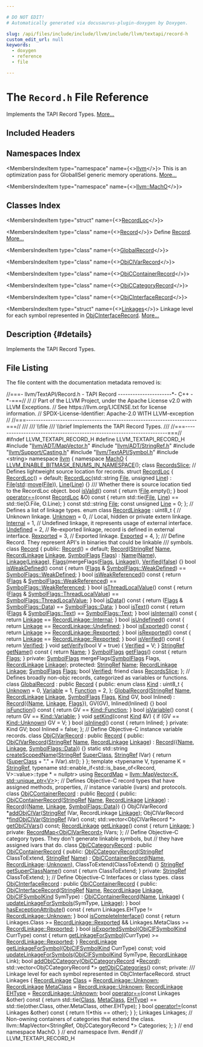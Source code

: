 ```yaml
---

# DO NOT EDIT!
# Automatically generated via docusaurus-plugin-doxygen by Doxygen.

slug: /api/files/include/include/llvm/include/llvm/textapi/record-h
custom_edit_url: null
keywords:
  - doxygen
  - reference
  - file

---
```





# The `Record.h` File Reference

<DoxygenPage pluginConfig={pluginConfig}>

Implements the TAPI Record Types. <a href="#details">More...</a>

## Included Headers

<IncludesList>
<IncludesListItem
  filePath="llvm/ADT/MapVector.h"
  permalink="/docs/api/files/include/include/llvm/include/llvm/adt/mapvector-h"
  isLocal="true" />
<IncludesListItem
  filePath="llvm/ADT/StringRef.h"
  permalink="/docs/api/files/include/include/llvm/include/llvm/adt/stringref-h"
  isLocal="true" />
<IncludesListItem
  filePath="llvm/Support/Casting.h"
  permalink="/docs/api/files/include/include/llvm/include/llvm/support/casting-h"
  isLocal="true" />
<IncludesListItem
  filePath="llvm/TextAPI/Symbol.h"
  permalink="/docs/api/files/include/include/llvm/include/llvm/textapi/symbol-h"
  isLocal="true" />
<IncludesListItem
  filePath="string"
  permalink=""
  isLocal="false" />
</IncludesList>

## Namespaces Index

<MembersIndex>

<MembersIndexItem
  type="namespace"
  name={<><a href="/docs/api/namespaces/llvm">llvm</a></>}>
This is an optimization pass for GlobalISel generic memory operations. <a href="/docs/api/namespaces/llvm/#details">More...</a>
</MembersIndexItem>

<MembersIndexItem
  type="namespace"
  name={<><a href="/docs/api/namespaces/llvm/macho">llvm::MachO</a></>}>
</MembersIndexItem>

</MembersIndex>

## Classes Index

<MembersIndex>

<MembersIndexItem
  type="struct"
  name={<><a href="/docs/api/structs/llvm/macho/recordloc">RecordLoc</a></>}>
</MembersIndexItem>

<MembersIndexItem
  type="class"
  name={<><a href="/docs/api/classes/llvm/macho/record">Record</a></>}>
Define <a href="/docs/api/classes/llvm/macho/record">Record</a>. <a href="/docs/api/classes/llvm/macho/record/#details">More...</a>
</MembersIndexItem>

<MembersIndexItem
  type="class"
  name={<><a href="/docs/api/classes/llvm/macho/globalrecord">GlobalRecord</a></>}>
</MembersIndexItem>

<MembersIndexItem
  type="class"
  name={<><a href="/docs/api/classes/llvm/macho/objcivarrecord">ObjCIVarRecord</a></>}>
</MembersIndexItem>

<MembersIndexItem
  type="class"
  name={<><a href="/docs/api/classes/llvm/macho/objccontainerrecord">ObjCContainerRecord</a></>}>
</MembersIndexItem>

<MembersIndexItem
  type="class"
  name={<><a href="/docs/api/classes/llvm/macho/objccategoryrecord">ObjCCategoryRecord</a></>}>
</MembersIndexItem>

<MembersIndexItem
  type="class"
  name={<><a href="/docs/api/classes/llvm/macho/objcinterfacerecord">ObjCInterfaceRecord</a></>}>
</MembersIndexItem>

<MembersIndexItem
  type="struct"
  name={<><a href="/docs/api/structs/llvm/macho/objcinterfacerecord/linkages">Linkages</a></>}>
Linkage level for each symbol represented in <a href="/docs/api/classes/llvm/macho/objcinterfacerecord">ObjCInterfaceRecord</a>. <a href="/docs/api/structs/llvm/macho/objcinterfacerecord/linkages/#details">More...</a>
</MembersIndexItem>

</MembersIndex>

## Description {#details}

Implements the TAPI Record Types.

## File Listing

The file content with the documentation metadata removed is:

<ProgramListing>

<Link id="l00001" /><CodeLine lineNumber="1"><Highlight kind="comment">//===- llvm/TextAPI/Record.h - TAPI Record ----------------------&#42;- C++ -&#42;-===//</Highlight><Highlight kind="normal"></Highlight></CodeLine>
<Link id="l00002" /><CodeLine lineNumber="2"><Highlight kind="normal"></Highlight><Highlight kind="comment">//</Highlight><Highlight kind="normal"></Highlight></CodeLine>
<Link id="l00003" /><CodeLine lineNumber="3"><Highlight kind="normal"></Highlight><Highlight kind="comment">// Part of the LLVM Project, under the Apache License v2.0 with LLVM Exceptions.</Highlight><Highlight kind="normal"></Highlight></CodeLine>
<Link id="l00004" /><CodeLine lineNumber="4"><Highlight kind="normal"></Highlight><Highlight kind="comment">// See https://llvm.org/LICENSE.txt for license information.</Highlight><Highlight kind="normal"></Highlight></CodeLine>
<Link id="l00005" /><CodeLine lineNumber="5"><Highlight kind="normal"></Highlight><Highlight kind="comment">// SPDX-License-Identifier: Apache-2.0 WITH LLVM-exception</Highlight><Highlight kind="normal"></Highlight></CodeLine>
<Link id="l00006" /><CodeLine lineNumber="6"><Highlight kind="normal"></Highlight><Highlight kind="comment">//</Highlight><Highlight kind="normal"></Highlight></CodeLine>
<Link id="l00007" /><CodeLine lineNumber="7"><Highlight kind="normal"></Highlight><Highlight kind="comment">//===----------------------------------------------------------------------===//</Highlight><Highlight kind="comment"></Highlight></CodeLine>
<Link id="l00008" /><CodeLine lineNumber="8"><Highlight kind="comment">///</Highlight></CodeLine>
<Link id="l00009" /><CodeLine lineNumber="9"><Highlight kind="comment">/// \\file</Highlight></CodeLine>
<Link id="l00010" /><CodeLine lineNumber="10"><Highlight kind="comment">/// \\brief Implements the TAPI Record Types.</Highlight></CodeLine>
<Link id="l00011" /><CodeLine lineNumber="11"><Highlight kind="comment">///</Highlight><Highlight kind="normal"></Highlight></CodeLine>
<Link id="l00012" /><CodeLine lineNumber="12"><Highlight kind="normal"></Highlight><Highlight kind="comment">//===----------------------------------------------------------------------===//</Highlight><Highlight kind="normal"></Highlight></CodeLine>
<Link id="l00013" /><CodeLine lineNumber="13"><Highlight kind="normal"></Highlight></CodeLine>
<Link id="l00014" /><CodeLine lineNumber="14"><Highlight kind="normal"></Highlight><Highlight kind="preprocessor">#ifndef LLVM&#95;TEXTAPI&#95;RECORD&#95;H</Highlight><Highlight kind="normal"></Highlight></CodeLine>
<Link id="l00015" /><CodeLine lineNumber="15"><Highlight kind="normal"></Highlight><Highlight kind="preprocessor">#define LLVM&#95;TEXTAPI&#95;RECORD&#95;H</Highlight><Highlight kind="normal"></Highlight></CodeLine>
<Link id="l00016" /><CodeLine lineNumber="16"><Highlight kind="normal"></Highlight></CodeLine>
<Link id="l00017" /><CodeLine lineNumber="17"><Highlight kind="normal"></Highlight><Highlight kind="preprocessor">#include &quot;<a href="/docs/api/files/include/include/llvm/include/llvm/adt/mapvector-h">llvm/ADT/MapVector.h</a>&quot;</Highlight><Highlight kind="normal"></Highlight></CodeLine>
<Link id="l00018" /><CodeLine lineNumber="18"><Highlight kind="normal"></Highlight><Highlight kind="preprocessor">#include &quot;<a href="/docs/api/files/include/include/llvm/include/llvm/adt/stringref-h">llvm/ADT/StringRef.h</a>&quot;</Highlight><Highlight kind="normal"></Highlight></CodeLine>
<Link id="l00019" /><CodeLine lineNumber="19"><Highlight kind="normal"></Highlight><Highlight kind="preprocessor">#include &quot;<a href="/docs/api/files/include/include/llvm/include/llvm/support/casting-h">llvm/Support/Casting.h</a>&quot;</Highlight><Highlight kind="normal"></Highlight></CodeLine>
<Link id="l00020" /><CodeLine lineNumber="20"><Highlight kind="normal"></Highlight><Highlight kind="preprocessor">#include &quot;<a href="/docs/api/files/include/include/llvm/include/llvm/textapi/symbol-h">llvm/TextAPI/Symbol.h</a>&quot;</Highlight><Highlight kind="normal"></Highlight></CodeLine>
<Link id="l00021" /><CodeLine lineNumber="21"><Highlight kind="normal"></Highlight><Highlight kind="preprocessor">#include &lt;string&gt;</Highlight><Highlight kind="normal"></Highlight></CodeLine>
<Link id="l00022" /><CodeLine lineNumber="22"><Highlight kind="normal"></Highlight></CodeLine>
<Link id="l00023" /><CodeLine lineNumber="23"><Highlight kind="normal"></Highlight><Highlight kind="keyword">namespace </Highlight><Highlight kind="normal"><a href="/docs/api/namespaces/llvm">llvm</a> &#123;</Highlight></CodeLine>
<Link id="l00024" /><CodeLine lineNumber="24"><Highlight kind="normal"></Highlight><Highlight kind="keyword">namespace </Highlight><Highlight kind="normal"><a href="/docs/api/namespaces/llvm/macho">MachO</a> &#123;</Highlight></CodeLine>
<Link id="l00025" /><CodeLine lineNumber="25"><Highlight kind="normal"></Highlight></CodeLine>
<Link id="l00026" /><CodeLine lineNumber="26" lineLink="/docs/api/namespaces/llvm/macho/#aabe5c9c49c18378bc3ebc2508ccb4e7e"><Highlight kind="normal"><a href="/docs/api/namespaces/llvm/macho/#aabe5c9c49c18378bc3ebc2508ccb4e7e">LLVM&#95;ENABLE&#95;BITMASK&#95;ENUMS&#95;IN&#95;NAMESPACE</a>();</Highlight></CodeLine>
<Link id="l00027" /><CodeLine lineNumber="27"><Highlight kind="normal"></Highlight></CodeLine>
<Link id="l00028" /><CodeLine lineNumber="28"><Highlight kind="normal"></Highlight><Highlight kind="keyword">class </Highlight><Highlight kind="normal"><a href="/docs/api/classes/llvm/macho/recordsslice">RecordsSlice</a>;</Highlight></CodeLine>
<Link id="l00029" /><CodeLine lineNumber="29"><Highlight kind="normal"></Highlight></CodeLine>
<Link id="l00030" /><CodeLine lineNumber="30"><Highlight kind="normal"></Highlight><Highlight kind="comment">// Defines lightweight source location for records.</Highlight><Highlight kind="normal"></Highlight></CodeLine>
<Link id="l00031" /><CodeLine lineNumber="31" lineLink="/docs/api/structs/llvm/macho/recordloc"><Highlight kind="normal"></Highlight><Highlight kind="keyword">struct </Highlight><Highlight kind="normal"><a href="/docs/api/structs/llvm/macho/recordloc/#ac2d23f12b0b9bcded64e83624a4ad0c9">RecordLoc</a> &#123;</Highlight></CodeLine>
<Link id="l00032" /><CodeLine lineNumber="32" lineLink="/docs/api/structs/llvm/macho/recordloc/#ac2d23f12b0b9bcded64e83624a4ad0c9"><Highlight kind="normal">  <a href="/docs/api/structs/llvm/macho/recordloc/#ac2d23f12b0b9bcded64e83624a4ad0c9">RecordLoc</a>() = </Highlight><Highlight kind="keywordflow">default</Highlight><Highlight kind="normal">;</Highlight></CodeLine>
<Link id="l00033" /><CodeLine lineNumber="33" lineLink="/docs/api/structs/llvm/macho/recordloc/#acf7ca7c69469790cb4a3cb7bb288cf1b"><Highlight kind="normal">  <a href="/docs/api/structs/llvm/macho/recordloc/#acf7ca7c69469790cb4a3cb7bb288cf1b">RecordLoc</a>(std::string <a href="/docs/api/structs/llvm/macho/recordloc/#a5d2f92c73a9e399568c8fd0409d66d7b">File</a>, </Highlight><Highlight kind="keywordtype">unsigned</Highlight><Highlight kind="normal"> <a href="/docs/api/structs/llvm/macho/recordloc/#a6b3afe7b20c53549cbcc079ede6bd3fa">Line</a>)</Highlight></CodeLine>
<Link id="l00034" /><CodeLine lineNumber="34"><Highlight kind="normal">      : <a href="/docs/api/structs/llvm/macho/recordloc/#a5d2f92c73a9e399568c8fd0409d66d7b">File</a>(<a href="/docs/api/namespaces/std">std</a>::<a href="/docs/api/namespaces/llvm/#abfc9c7ecf70f66901e439f7c04ef3dbb">move</a>(<a href="/docs/api/structs/llvm/macho/recordloc/#a5d2f92c73a9e399568c8fd0409d66d7b">File</a>)), <a href="/docs/api/structs/llvm/macho/recordloc/#a6b3afe7b20c53549cbcc079ede6bd3fa">Line</a>(<a href="/docs/api/structs/llvm/macho/recordloc/#a6b3afe7b20c53549cbcc079ede6bd3fa">Line</a>) &#123;&#125;</Highlight></CodeLine>
<Link id="l00035" /><CodeLine lineNumber="35"><Highlight kind="normal"></Highlight><Highlight kind="comment"></Highlight></CodeLine>
<Link id="l00036" /><CodeLine lineNumber="36"><Highlight kind="comment">  /// Whether there is source location tied to the RecordLoc object.</Highlight><Highlight kind="normal"></Highlight></CodeLine>
<Link id="l00037" /><CodeLine lineNumber="37" lineLink="/docs/api/structs/llvm/macho/recordloc/#ab19cae7fd8db9ece57571a5564b3ed2c"><Highlight kind="normal">  </Highlight><Highlight kind="keywordtype">bool</Highlight><Highlight kind="normal"> <a href="/docs/api/structs/llvm/macho/recordloc/#ab19cae7fd8db9ece57571a5564b3ed2c">isValid</a>()</Highlight><Highlight kind="keyword"> const </Highlight><Highlight kind="normal">&#123; </Highlight><Highlight kind="keywordflow">return</Highlight><Highlight kind="normal"> !<a href="/docs/api/structs/llvm/macho/recordloc/#a5d2f92c73a9e399568c8fd0409d66d7b">File</a>.empty(); &#125;</Highlight></CodeLine>
<Link id="l00038" /><CodeLine lineNumber="38"><Highlight kind="normal"></Highlight></CodeLine>
<Link id="l00039" /><CodeLine lineNumber="39" lineLink="/docs/api/structs/llvm/macho/recordloc/#a249eadf3b682b5f4192b0a8f180123e0"><Highlight kind="normal">  </Highlight><Highlight kind="keywordtype">bool</Highlight><Highlight kind="normal"> <a href="/docs/api/structs/llvm/macho/recordloc/#a249eadf3b682b5f4192b0a8f180123e0">operator==</a>(</Highlight><Highlight kind="keyword">const</Highlight><Highlight kind="normal"> <a href="/docs/api/structs/llvm/macho/recordloc/#ac2d23f12b0b9bcded64e83624a4ad0c9">RecordLoc</a> &amp;O)</Highlight><Highlight kind="keyword"> const </Highlight><Highlight kind="normal">&#123;</Highlight></CodeLine>
<Link id="l00040" /><CodeLine lineNumber="40"><Highlight kind="normal">    </Highlight><Highlight kind="keywordflow">return</Highlight><Highlight kind="normal"> std::tie(<a href="/docs/api/structs/llvm/macho/recordloc/#a5d2f92c73a9e399568c8fd0409d66d7b">File</a>, <a href="/docs/api/structs/llvm/macho/recordloc/#a6b3afe7b20c53549cbcc079ede6bd3fa">Line</a>) == std::tie(O.File, O.Line);</Highlight></CodeLine>
<Link id="l00041" /><CodeLine lineNumber="41"><Highlight kind="normal">  &#125;</Highlight></CodeLine>
<Link id="l00042" /><CodeLine lineNumber="42"><Highlight kind="normal"></Highlight></CodeLine>
<Link id="l00043" /><CodeLine lineNumber="43" lineLink="/docs/api/structs/llvm/macho/recordloc/#a5d2f92c73a9e399568c8fd0409d66d7b"><Highlight kind="normal">  </Highlight><Highlight kind="keyword">const</Highlight><Highlight kind="normal"> std::string <a href="/docs/api/structs/llvm/macho/recordloc/#a5d2f92c73a9e399568c8fd0409d66d7b">File</a>;</Highlight></CodeLine>
<Link id="l00044" /><CodeLine lineNumber="44" lineLink="/docs/api/structs/llvm/macho/recordloc/#a6b3afe7b20c53549cbcc079ede6bd3fa"><Highlight kind="normal">  </Highlight><Highlight kind="keyword">const</Highlight><Highlight kind="normal"> </Highlight><Highlight kind="keywordtype">unsigned</Highlight><Highlight kind="normal"> <a href="/docs/api/structs/llvm/macho/recordloc/#a6b3afe7b20c53549cbcc079ede6bd3fa">Line</a> = 0;</Highlight></CodeLine>
<Link id="l00045" /><CodeLine lineNumber="45"><Highlight kind="normal">&#125;;</Highlight></CodeLine>
<Link id="l00046" /><CodeLine lineNumber="46"><Highlight kind="normal"></Highlight></CodeLine>
<Link id="l00047" /><CodeLine lineNumber="47"><Highlight kind="normal"></Highlight><Highlight kind="comment">// Defines a list of linkage types.</Highlight><Highlight kind="normal"></Highlight></CodeLine>
<Link id="l00048" /><CodeLine lineNumber="48" lineLink="/docs/api/namespaces/llvm/macho/#a234dd862de758d2c88dc4876656cf8ff"><Highlight kind="normal"></Highlight><Highlight kind="keyword">enum class</Highlight><Highlight kind="normal"> <a href="/docs/api/namespaces/llvm/macho/#a234dd862de758d2c88dc4876656cf8ff">RecordLinkage</a> : uint8&#95;t &#123;</Highlight></CodeLine>
<Link id="l00049" /><CodeLine lineNumber="49"><Highlight kind="normal">  </Highlight><Highlight kind="comment">// Unknown linkage.</Highlight><Highlight kind="normal"></Highlight></CodeLine>
<Link id="l00050" /><CodeLine lineNumber="50" lineLink="/docs/api/namespaces/llvm/macho/#a234dd862de758d2c88dc4876656cf8ffa88183b946cc5f0e8c96b2e66e1c74a7e"><Highlight kind="normal">  <a href="/docs/api/namespaces/llvm/macho/#a234dd862de758d2c88dc4876656cf8ffa88183b946cc5f0e8c96b2e66e1c74a7e">Unknown</a> = 0,</Highlight></CodeLine>
<Link id="l00051" /><CodeLine lineNumber="51"><Highlight kind="normal"></Highlight></CodeLine>
<Link id="l00052" /><CodeLine lineNumber="52"><Highlight kind="normal">  </Highlight><Highlight kind="comment">// Local, hidden or private extern linkage.</Highlight><Highlight kind="normal"></Highlight></CodeLine>
<Link id="l00053" /><CodeLine lineNumber="53" lineLink="/docs/api/namespaces/llvm/macho/#a234dd862de758d2c88dc4876656cf8ffaafbf0897a5a83fdd873dfb032ec695d3"><Highlight kind="normal">  <a href="/docs/api/namespaces/llvm/macho/#a234dd862de758d2c88dc4876656cf8ffaafbf0897a5a83fdd873dfb032ec695d3">Internal</a> = 1,</Highlight></CodeLine>
<Link id="l00054" /><CodeLine lineNumber="54"><Highlight kind="normal"></Highlight></CodeLine>
<Link id="l00055" /><CodeLine lineNumber="55"><Highlight kind="normal">  </Highlight><Highlight kind="comment">// Undefined linkage, it represents usage of external interface.</Highlight><Highlight kind="normal"></Highlight></CodeLine>
<Link id="l00056" /><CodeLine lineNumber="56" lineLink="/docs/api/namespaces/llvm/macho/#a234dd862de758d2c88dc4876656cf8ffaec0fc0100c4fc1ce4eea230c3dc10360"><Highlight kind="normal">  <a href="/docs/api/namespaces/llvm/macho/#a234dd862de758d2c88dc4876656cf8ffaec0fc0100c4fc1ce4eea230c3dc10360">Undefined</a> = 2,</Highlight></CodeLine>
<Link id="l00057" /><CodeLine lineNumber="57"><Highlight kind="normal"></Highlight></CodeLine>
<Link id="l00058" /><CodeLine lineNumber="58"><Highlight kind="normal">  </Highlight><Highlight kind="comment">// Re-exported linkage, record is defined in external interface.</Highlight><Highlight kind="normal"></Highlight></CodeLine>
<Link id="l00059" /><CodeLine lineNumber="59" lineLink="/docs/api/namespaces/llvm/macho/#a234dd862de758d2c88dc4876656cf8ffa6994917dfcfb9ef55fc6bce4b454f9a4"><Highlight kind="normal">  <a href="/docs/api/namespaces/llvm/macho/#a234dd862de758d2c88dc4876656cf8ffa6994917dfcfb9ef55fc6bce4b454f9a4">Rexported</a> = 3,</Highlight></CodeLine>
<Link id="l00060" /><CodeLine lineNumber="60"><Highlight kind="normal"></Highlight></CodeLine>
<Link id="l00061" /><CodeLine lineNumber="61"><Highlight kind="normal">  </Highlight><Highlight kind="comment">// Exported linkage.</Highlight><Highlight kind="normal"></Highlight></CodeLine>
<Link id="l00062" /><CodeLine lineNumber="62" lineLink="/docs/api/namespaces/llvm/macho/#a234dd862de758d2c88dc4876656cf8ffa0001316ad0c7eb0f1a8e298fd6e5d070"><Highlight kind="normal">  <a href="/docs/api/namespaces/llvm/macho/#a234dd862de758d2c88dc4876656cf8ffa0001316ad0c7eb0f1a8e298fd6e5d070">Exported</a> = 4,</Highlight></CodeLine>
<Link id="l00063" /><CodeLine lineNumber="63"><Highlight kind="normal">&#125;;</Highlight></CodeLine>
<Link id="l00064" /><CodeLine lineNumber="64"><Highlight kind="normal"></Highlight><Highlight kind="comment"></Highlight></CodeLine>
<Link id="l00065" /><CodeLine lineNumber="65"><Highlight kind="comment">/// Define Record. They represent API&#39;s in binaries that could be linkable</Highlight></CodeLine>
<Link id="l00066" /><CodeLine lineNumber="66"><Highlight kind="comment">/// symbols.</Highlight><Highlight kind="normal"></Highlight></CodeLine>
<Link id="l00067" /><CodeLine lineNumber="67" lineLink="/docs/api/classes/llvm/macho/record"><Highlight kind="normal"></Highlight><Highlight kind="keyword">class </Highlight><Highlight kind="normal"><a href="/docs/api/classes/llvm/macho/record/#a26fd2afadedd7a56637f81fad0725470">Record</a> &#123;</Highlight></CodeLine>
<Link id="l00068" /><CodeLine lineNumber="68"><Highlight kind="normal"></Highlight><Highlight kind="keyword">public</Highlight><Highlight kind="normal">:</Highlight></CodeLine>
<Link id="l00069" /><CodeLine lineNumber="69" lineLink="/docs/api/classes/llvm/macho/record/#a26fd2afadedd7a56637f81fad0725470"><Highlight kind="normal">  <a href="/docs/api/classes/llvm/macho/record/#a26fd2afadedd7a56637f81fad0725470">Record</a>() = </Highlight><Highlight kind="keywordflow">default</Highlight><Highlight kind="normal">;</Highlight></CodeLine>
<Link id="l00070" /><CodeLine lineNumber="70" lineLink="/docs/api/classes/llvm/macho/record/#a63a829b3d0e548c498383702df2368b7"><Highlight kind="normal">  <a href="/docs/api/classes/llvm/macho/record/#a63a829b3d0e548c498383702df2368b7">Record</a>(<a href="/docs/api/classes/llvm/stringref">StringRef</a> <a href="/docs/api/classes/llvm/macho/record/#ae1da3190ebbff030b4f205be49606ec6">Name</a>, <a href="/docs/api/namespaces/llvm/macho/#a234dd862de758d2c88dc4876656cf8ff">RecordLinkage</a> <a href="/docs/api/classes/llvm/macho/record/#ac617292ffd14e2658362629e552ac3a8">Linkage</a>, <a href="/docs/api/namespaces/llvm/macho/#abf69d7d02356968b4f36bc37bcbfe5b4">SymbolFlags</a> <a href="/docs/api/classes/llvm/macho/record/#afaaf6d0b389985f5d39ae6cbb6bb3968">Flags</a>)</Highlight></CodeLine>
<Link id="l00071" /><CodeLine lineNumber="71"><Highlight kind="normal">      : <a href="/docs/api/classes/llvm/macho/record/#ae1da3190ebbff030b4f205be49606ec6">Name</a>(<a href="/docs/api/classes/llvm/macho/record/#ae1da3190ebbff030b4f205be49606ec6">Name</a>), <a href="/docs/api/classes/llvm/macho/record/#ac617292ffd14e2658362629e552ac3a8">Linkage</a>(<a href="/docs/api/classes/llvm/macho/record/#ac617292ffd14e2658362629e552ac3a8">Linkage</a>), <a href="/docs/api/classes/llvm/macho/record/#afaaf6d0b389985f5d39ae6cbb6bb3968">Flags</a>(mergeFlags(<a href="/docs/api/classes/llvm/macho/record/#afaaf6d0b389985f5d39ae6cbb6bb3968">Flags</a>, <a href="/docs/api/classes/llvm/macho/record/#ac617292ffd14e2658362629e552ac3a8">Linkage</a>)),</Highlight></CodeLine>
<Link id="l00072" /><CodeLine lineNumber="72"><Highlight kind="normal">        <a href="/docs/api/classes/llvm/macho/record/#aebe5fc0e2c20106f21c45b212e9026d5">Verified</a>(<a href="/docs/api/namespaces/false">false</a>) &#123;&#125;</Highlight></CodeLine>
<Link id="l00073" /><CodeLine lineNumber="73"><Highlight kind="normal"></Highlight></CodeLine>
<Link id="l00074" /><CodeLine lineNumber="74" lineLink="/docs/api/classes/llvm/macho/record/#a8a2faaddd759c2c6aad86466b697354a"><Highlight kind="normal">  </Highlight><Highlight kind="keywordtype">bool</Highlight><Highlight kind="normal"> <a href="/docs/api/classes/llvm/macho/record/#a8a2faaddd759c2c6aad86466b697354a">isWeakDefined</a>()</Highlight><Highlight kind="keyword"> const </Highlight><Highlight kind="normal">&#123;</Highlight></CodeLine>
<Link id="l00075" /><CodeLine lineNumber="75"><Highlight kind="normal">    </Highlight><Highlight kind="keywordflow">return</Highlight><Highlight kind="normal"> (<a href="/docs/api/classes/llvm/macho/record/#afaaf6d0b389985f5d39ae6cbb6bb3968">Flags</a> &amp; <a href="/docs/api/namespaces/llvm/macho/#abf69d7d02356968b4f36bc37bcbfe5b4a97a89195303306e8a5bacadf960312a9">SymbolFlags::WeakDefined</a>) == <a href="/docs/api/namespaces/llvm/macho/#abf69d7d02356968b4f36bc37bcbfe5b4a97a89195303306e8a5bacadf960312a9">SymbolFlags::WeakDefined</a>;</Highlight></CodeLine>
<Link id="l00076" /><CodeLine lineNumber="76"><Highlight kind="normal">  &#125;</Highlight></CodeLine>
<Link id="l00077" /><CodeLine lineNumber="77"><Highlight kind="normal"></Highlight></CodeLine>
<Link id="l00078" /><CodeLine lineNumber="78" lineLink="/docs/api/classes/llvm/macho/record/#aef3f7c6f7b11a738c421391707a88ef7"><Highlight kind="normal">  </Highlight><Highlight kind="keywordtype">bool</Highlight><Highlight kind="normal"> <a href="/docs/api/classes/llvm/macho/record/#aef3f7c6f7b11a738c421391707a88ef7">isWeakReferenced</a>()</Highlight><Highlight kind="keyword"> const </Highlight><Highlight kind="normal">&#123;</Highlight></CodeLine>
<Link id="l00079" /><CodeLine lineNumber="79"><Highlight kind="normal">    </Highlight><Highlight kind="keywordflow">return</Highlight><Highlight kind="normal"> (<a href="/docs/api/classes/llvm/macho/record/#afaaf6d0b389985f5d39ae6cbb6bb3968">Flags</a> &amp; <a href="/docs/api/namespaces/llvm/macho/#abf69d7d02356968b4f36bc37bcbfe5b4a7c73b1797e3f46eb2dcb9d8d2d75805b">SymbolFlags::WeakReferenced</a>) == <a href="/docs/api/namespaces/llvm/macho/#abf69d7d02356968b4f36bc37bcbfe5b4a7c73b1797e3f46eb2dcb9d8d2d75805b">SymbolFlags::WeakReferenced</a>;</Highlight></CodeLine>
<Link id="l00080" /><CodeLine lineNumber="80"><Highlight kind="normal">  &#125;</Highlight></CodeLine>
<Link id="l00081" /><CodeLine lineNumber="81"><Highlight kind="normal"></Highlight></CodeLine>
<Link id="l00082" /><CodeLine lineNumber="82" lineLink="/docs/api/classes/llvm/macho/record/#a2f46eeca206af39f6539258e31e33d4c"><Highlight kind="normal">  </Highlight><Highlight kind="keywordtype">bool</Highlight><Highlight kind="normal"> <a href="/docs/api/classes/llvm/macho/record/#a2f46eeca206af39f6539258e31e33d4c">isThreadLocalValue</a>()</Highlight><Highlight kind="keyword"> const </Highlight><Highlight kind="normal">&#123;</Highlight></CodeLine>
<Link id="l00083" /><CodeLine lineNumber="83"><Highlight kind="normal">    </Highlight><Highlight kind="keywordflow">return</Highlight><Highlight kind="normal"> (<a href="/docs/api/classes/llvm/macho/record/#afaaf6d0b389985f5d39ae6cbb6bb3968">Flags</a> &amp; <a href="/docs/api/namespaces/llvm/macho/#abf69d7d02356968b4f36bc37bcbfe5b4a4514e0ecc0bca43f5fa805abf7d7f1da">SymbolFlags::ThreadLocalValue</a>) ==</Highlight></CodeLine>
<Link id="l00084" /><CodeLine lineNumber="84"><Highlight kind="normal">           <a href="/docs/api/namespaces/llvm/macho/#abf69d7d02356968b4f36bc37bcbfe5b4a4514e0ecc0bca43f5fa805abf7d7f1da">SymbolFlags::ThreadLocalValue</a>;</Highlight></CodeLine>
<Link id="l00085" /><CodeLine lineNumber="85"><Highlight kind="normal">  &#125;</Highlight></CodeLine>
<Link id="l00086" /><CodeLine lineNumber="86"><Highlight kind="normal"></Highlight></CodeLine>
<Link id="l00087" /><CodeLine lineNumber="87" lineLink="/docs/api/classes/llvm/macho/record/#a986ed20ca0aa9ba9b7cb690fe57e75cc"><Highlight kind="normal">  </Highlight><Highlight kind="keywordtype">bool</Highlight><Highlight kind="normal"> <a href="/docs/api/classes/llvm/macho/record/#a986ed20ca0aa9ba9b7cb690fe57e75cc">isData</a>()</Highlight><Highlight kind="keyword"> const </Highlight><Highlight kind="normal">&#123;</Highlight></CodeLine>
<Link id="l00088" /><CodeLine lineNumber="88"><Highlight kind="normal">    </Highlight><Highlight kind="keywordflow">return</Highlight><Highlight kind="normal"> (<a href="/docs/api/classes/llvm/macho/record/#afaaf6d0b389985f5d39ae6cbb6bb3968">Flags</a> &amp; <a href="/docs/api/namespaces/llvm/macho/#abf69d7d02356968b4f36bc37bcbfe5b4af6068daa29dbb05a7ead1e3b5a48bbee">SymbolFlags::Data</a>) == <a href="/docs/api/namespaces/llvm/macho/#abf69d7d02356968b4f36bc37bcbfe5b4af6068daa29dbb05a7ead1e3b5a48bbee">SymbolFlags::Data</a>;</Highlight></CodeLine>
<Link id="l00089" /><CodeLine lineNumber="89"><Highlight kind="normal">  &#125;</Highlight></CodeLine>
<Link id="l00090" /><CodeLine lineNumber="90"><Highlight kind="normal"></Highlight></CodeLine>
<Link id="l00091" /><CodeLine lineNumber="91" lineLink="/docs/api/classes/llvm/macho/record/#afe12f8f753ee1908c244c2ec5daf0f36"><Highlight kind="normal">  </Highlight><Highlight kind="keywordtype">bool</Highlight><Highlight kind="normal"> <a href="/docs/api/classes/llvm/macho/record/#afe12f8f753ee1908c244c2ec5daf0f36">isText</a>()</Highlight><Highlight kind="keyword"> const </Highlight><Highlight kind="normal">&#123;</Highlight></CodeLine>
<Link id="l00092" /><CodeLine lineNumber="92"><Highlight kind="normal">    </Highlight><Highlight kind="keywordflow">return</Highlight><Highlight kind="normal"> (<a href="/docs/api/classes/llvm/macho/record/#afaaf6d0b389985f5d39ae6cbb6bb3968">Flags</a> &amp; <a href="/docs/api/namespaces/llvm/macho/#abf69d7d02356968b4f36bc37bcbfe5b4a9dffbf69ffba8bc38bc4e01abf4b1675">SymbolFlags::Text</a>) == <a href="/docs/api/namespaces/llvm/macho/#abf69d7d02356968b4f36bc37bcbfe5b4a9dffbf69ffba8bc38bc4e01abf4b1675">SymbolFlags::Text</a>;</Highlight></CodeLine>
<Link id="l00093" /><CodeLine lineNumber="93"><Highlight kind="normal">  &#125;</Highlight></CodeLine>
<Link id="l00094" /><CodeLine lineNumber="94"><Highlight kind="normal"></Highlight></CodeLine>
<Link id="l00095" /><CodeLine lineNumber="95" lineLink="/docs/api/classes/llvm/macho/record/#a24f8339d96c4b97a11d8b65e5b2c9d77"><Highlight kind="normal">  </Highlight><Highlight kind="keywordtype">bool</Highlight><Highlight kind="normal"> <a href="/docs/api/classes/llvm/macho/record/#a24f8339d96c4b97a11d8b65e5b2c9d77">isInternal</a>()</Highlight><Highlight kind="keyword"> const </Highlight><Highlight kind="normal">&#123; </Highlight><Highlight kind="keywordflow">return</Highlight><Highlight kind="normal"> <a href="/docs/api/classes/llvm/macho/record/#ac617292ffd14e2658362629e552ac3a8">Linkage</a> == <a href="/docs/api/namespaces/llvm/macho/#a234dd862de758d2c88dc4876656cf8ffaafbf0897a5a83fdd873dfb032ec695d3">RecordLinkage::Internal</a>; &#125;</Highlight></CodeLine>
<Link id="l00096" /><CodeLine lineNumber="96" lineLink="/docs/api/classes/llvm/macho/record/#a172b785813d0cf80daf3936777ced74a"><Highlight kind="normal">  </Highlight><Highlight kind="keywordtype">bool</Highlight><Highlight kind="normal"> <a href="/docs/api/classes/llvm/macho/record/#a172b785813d0cf80daf3936777ced74a">isUndefined</a>()</Highlight><Highlight kind="keyword"> const </Highlight><Highlight kind="normal">&#123; </Highlight><Highlight kind="keywordflow">return</Highlight><Highlight kind="normal"> <a href="/docs/api/classes/llvm/macho/record/#ac617292ffd14e2658362629e552ac3a8">Linkage</a> == <a href="/docs/api/namespaces/llvm/macho/#a234dd862de758d2c88dc4876656cf8ffaec0fc0100c4fc1ce4eea230c3dc10360">RecordLinkage::Undefined</a>; &#125;</Highlight></CodeLine>
<Link id="l00097" /><CodeLine lineNumber="97" lineLink="/docs/api/classes/llvm/macho/record/#ad0d8c8eb5e266ee7fe20838b3d4dd920"><Highlight kind="normal">  </Highlight><Highlight kind="keywordtype">bool</Highlight><Highlight kind="normal"> <a href="/docs/api/classes/llvm/macho/record/#ad0d8c8eb5e266ee7fe20838b3d4dd920">isExported</a>()</Highlight><Highlight kind="keyword"> const </Highlight><Highlight kind="normal">&#123; </Highlight><Highlight kind="keywordflow">return</Highlight><Highlight kind="normal"> <a href="/docs/api/classes/llvm/macho/record/#ac617292ffd14e2658362629e552ac3a8">Linkage</a> &gt;= <a href="/docs/api/namespaces/llvm/macho/#a234dd862de758d2c88dc4876656cf8ffa6994917dfcfb9ef55fc6bce4b454f9a4">RecordLinkage::Rexported</a>; &#125;</Highlight></CodeLine>
<Link id="l00098" /><CodeLine lineNumber="98" lineLink="/docs/api/classes/llvm/macho/record/#ac34f3ecda3a5a0214766f86130930f1d"><Highlight kind="normal">  </Highlight><Highlight kind="keywordtype">bool</Highlight><Highlight kind="normal"> <a href="/docs/api/classes/llvm/macho/record/#ac34f3ecda3a5a0214766f86130930f1d">isRexported</a>()</Highlight><Highlight kind="keyword"> const </Highlight><Highlight kind="normal">&#123; </Highlight><Highlight kind="keywordflow">return</Highlight><Highlight kind="normal"> <a href="/docs/api/classes/llvm/macho/record/#ac617292ffd14e2658362629e552ac3a8">Linkage</a> == <a href="/docs/api/namespaces/llvm/macho/#a234dd862de758d2c88dc4876656cf8ffa6994917dfcfb9ef55fc6bce4b454f9a4">RecordLinkage::Rexported</a>; &#125;</Highlight></CodeLine>
<Link id="l00099" /><CodeLine lineNumber="99"><Highlight kind="normal"></Highlight></CodeLine>
<Link id="l00100" /><CodeLine lineNumber="100" lineLink="/docs/api/classes/llvm/macho/record/#a6da118e468e332e780b403591881e52b"><Highlight kind="normal">  </Highlight><Highlight kind="keywordtype">bool</Highlight><Highlight kind="normal"> <a href="/docs/api/classes/llvm/macho/record/#a6da118e468e332e780b403591881e52b">isVerified</a>()</Highlight><Highlight kind="keyword"> const </Highlight><Highlight kind="normal">&#123; </Highlight><Highlight kind="keywordflow">return</Highlight><Highlight kind="normal"> <a href="/docs/api/classes/llvm/macho/record/#aebe5fc0e2c20106f21c45b212e9026d5">Verified</a>; &#125;</Highlight></CodeLine>
<Link id="l00101" /><CodeLine lineNumber="101" lineLink="/docs/api/classes/llvm/macho/record/#ad35cd698765763e43ab57a81c803f0fd"><Highlight kind="normal">  </Highlight><Highlight kind="keywordtype">void</Highlight><Highlight kind="normal"> <a href="/docs/api/classes/llvm/macho/record/#ad35cd698765763e43ab57a81c803f0fd">setVerify</a>(</Highlight><Highlight kind="keywordtype">bool</Highlight><Highlight kind="normal"> V = </Highlight><Highlight kind="keyword">true</Highlight><Highlight kind="normal">) &#123; <a href="/docs/api/classes/llvm/macho/record/#aebe5fc0e2c20106f21c45b212e9026d5">Verified</a> = V; &#125;</Highlight></CodeLine>
<Link id="l00102" /><CodeLine lineNumber="102"><Highlight kind="normal"></Highlight></CodeLine>
<Link id="l00103" /><CodeLine lineNumber="103" lineLink="/docs/api/classes/llvm/macho/record/#a275e8a5b9303c59fe00b7eecd1066f6b"><Highlight kind="normal">  <a href="/docs/api/classes/llvm/stringref">StringRef</a> <a href="/docs/api/classes/llvm/macho/record/#a275e8a5b9303c59fe00b7eecd1066f6b">getName</a>()</Highlight><Highlight kind="keyword"> const </Highlight><Highlight kind="normal">&#123; </Highlight><Highlight kind="keywordflow">return</Highlight><Highlight kind="normal"> <a href="/docs/api/classes/llvm/macho/record/#ae1da3190ebbff030b4f205be49606ec6">Name</a>; &#125;</Highlight></CodeLine>
<Link id="l00104" /><CodeLine lineNumber="104" lineLink="/docs/api/classes/llvm/macho/record/#a671acbd063953da6403ccbd2fa35c349"><Highlight kind="normal">  <a href="/docs/api/namespaces/llvm/macho/#abf69d7d02356968b4f36bc37bcbfe5b4">SymbolFlags</a> <a href="/docs/api/classes/llvm/macho/record/#a671acbd063953da6403ccbd2fa35c349">getFlags</a>()</Highlight><Highlight kind="keyword"> const </Highlight><Highlight kind="normal">&#123; </Highlight><Highlight kind="keywordflow">return</Highlight><Highlight kind="normal"> <a href="/docs/api/classes/llvm/macho/record/#afaaf6d0b389985f5d39ae6cbb6bb3968">Flags</a>; &#125;</Highlight></CodeLine>
<Link id="l00105" /><CodeLine lineNumber="105"><Highlight kind="normal"></Highlight></CodeLine>
<Link id="l00106" /><CodeLine lineNumber="106"><Highlight kind="normal"></Highlight><Highlight kind="keyword">private</Highlight><Highlight kind="normal">:</Highlight></CodeLine>
<Link id="l00107" /><CodeLine lineNumber="107"><Highlight kind="normal">  <a href="/docs/api/namespaces/llvm/macho/#abf69d7d02356968b4f36bc37bcbfe5b4">SymbolFlags</a> mergeFlags(<a href="/docs/api/namespaces/llvm/macho/#abf69d7d02356968b4f36bc37bcbfe5b4">SymbolFlags</a> Flags, <a href="/docs/api/namespaces/llvm/macho/#a234dd862de758d2c88dc4876656cf8ff">RecordLinkage</a> <a href="/docs/api/files/lib/lib/target/lib/target/directx/dxilfinalizelinkage-cpp/#ae721973516c2b86042a5127b776e2806">Linkage</a>);</Highlight></CodeLine>
<Link id="l00108" /><CodeLine lineNumber="108"><Highlight kind="normal"></Highlight></CodeLine>
<Link id="l00109" /><CodeLine lineNumber="109"><Highlight kind="normal"></Highlight><Highlight kind="keyword">protected</Highlight><Highlight kind="normal">:</Highlight></CodeLine>
<Link id="l00110" /><CodeLine lineNumber="110" lineLink="/docs/api/classes/llvm/macho/record/#ae1da3190ebbff030b4f205be49606ec6"><Highlight kind="normal">  <a href="/docs/api/classes/llvm/stringref">StringRef</a> <a href="/docs/api/classes/llvm/macho/record/#ae1da3190ebbff030b4f205be49606ec6">Name</a>;</Highlight></CodeLine>
<Link id="l00111" /><CodeLine lineNumber="111" lineLink="/docs/api/classes/llvm/macho/record/#ac617292ffd14e2658362629e552ac3a8"><Highlight kind="normal">  <a href="/docs/api/namespaces/llvm/macho/#a234dd862de758d2c88dc4876656cf8ff">RecordLinkage</a> <a href="/docs/api/classes/llvm/macho/record/#ac617292ffd14e2658362629e552ac3a8">Linkage</a>;</Highlight></CodeLine>
<Link id="l00112" /><CodeLine lineNumber="112" lineLink="/docs/api/classes/llvm/macho/record/#afaaf6d0b389985f5d39ae6cbb6bb3968"><Highlight kind="normal">  <a href="/docs/api/namespaces/llvm/macho/#abf69d7d02356968b4f36bc37bcbfe5b4">SymbolFlags</a> <a href="/docs/api/classes/llvm/macho/record/#afaaf6d0b389985f5d39ae6cbb6bb3968">Flags</a>;</Highlight></CodeLine>
<Link id="l00113" /><CodeLine lineNumber="113" lineLink="/docs/api/classes/llvm/macho/record/#aebe5fc0e2c20106f21c45b212e9026d5"><Highlight kind="normal">  </Highlight><Highlight kind="keywordtype">bool</Highlight><Highlight kind="normal"> <a href="/docs/api/classes/llvm/macho/record/#aebe5fc0e2c20106f21c45b212e9026d5">Verified</a>;</Highlight></CodeLine>
<Link id="l00114" /><CodeLine lineNumber="114"><Highlight kind="normal"></Highlight></CodeLine>
<Link id="l00115" /><CodeLine lineNumber="115" lineLink="/docs/api/classes/llvm/macho/record/#ab278f1a89b32d95df4ed5ef7dbafc892"><Highlight kind="normal">  </Highlight><Highlight kind="keyword">friend</Highlight><Highlight kind="normal"> </Highlight><Highlight kind="keyword">class </Highlight><Highlight kind="normal"><a href="/docs/api/classes/llvm/macho/record/#ab278f1a89b32d95df4ed5ef7dbafc892">RecordsSlice</a>;</Highlight></CodeLine>
<Link id="l00116" /><CodeLine lineNumber="116"><Highlight kind="normal">&#125;;</Highlight></CodeLine>
<Link id="l00117" /><CodeLine lineNumber="117"><Highlight kind="normal"></Highlight></CodeLine>
<Link id="l00118" /><CodeLine lineNumber="118"><Highlight kind="normal"></Highlight><Highlight kind="comment">// Defines broadly non-objc records, categorized as variables or functions.</Highlight><Highlight kind="normal"></Highlight></CodeLine>
<Link id="l00119" /><CodeLine lineNumber="119" lineLink="/docs/api/classes/llvm/macho/globalrecord"><Highlight kind="normal"></Highlight><Highlight kind="keyword">class </Highlight><Highlight kind="normal"><a href="/docs/api/classes/llvm/macho/globalrecord/#a0e224eeea061497db8c1de4e465bebb6">GlobalRecord</a> : </Highlight><Highlight kind="keyword">public</Highlight><Highlight kind="normal"> <a href="/docs/api/classes/llvm/macho/record/#a26fd2afadedd7a56637f81fad0725470">Record</a> &#123;</Highlight></CodeLine>
<Link id="l00120" /><CodeLine lineNumber="120"><Highlight kind="normal"></Highlight><Highlight kind="keyword">public</Highlight><Highlight kind="normal">:</Highlight></CodeLine>
<Link id="l00121" /><CodeLine lineNumber="121" lineLink="/docs/api/classes/llvm/macho/globalrecord/#ae65893a6685a0b1e5dbcdf5b0169d143"><Highlight kind="normal">  </Highlight><Highlight kind="keyword">enum class</Highlight><Highlight kind="normal"> <a href="/docs/api/classes/llvm/macho/globalrecord/#ae65893a6685a0b1e5dbcdf5b0169d143">Kind</a> : uint8&#95;t &#123;</Highlight></CodeLine>
<Link id="l00122" /><CodeLine lineNumber="122" lineLink="/docs/api/classes/llvm/macho/globalrecord/#ae65893a6685a0b1e5dbcdf5b0169d143a88183b946cc5f0e8c96b2e66e1c74a7e"><Highlight kind="normal">    <a href="/docs/api/classes/llvm/macho/globalrecord/#ae65893a6685a0b1e5dbcdf5b0169d143a88183b946cc5f0e8c96b2e66e1c74a7e">Unknown</a> = 0,</Highlight></CodeLine>
<Link id="l00123" /><CodeLine lineNumber="123" lineLink="/docs/api/classes/llvm/macho/globalrecord/#ae65893a6685a0b1e5dbcdf5b0169d143a47c14840d8e15331fa420b9b2f757cd9"><Highlight kind="normal">    <a href="/docs/api/classes/llvm/macho/globalrecord/#ae65893a6685a0b1e5dbcdf5b0169d143a47c14840d8e15331fa420b9b2f757cd9">Variable</a> = 1,</Highlight></CodeLine>
<Link id="l00124" /><CodeLine lineNumber="124" lineLink="/docs/api/classes/llvm/macho/globalrecord/#ae65893a6685a0b1e5dbcdf5b0169d143a86408593c34af77fdd90df932f8b5261"><Highlight kind="normal">    <a href="/docs/api/classes/llvm/macho/globalrecord/#ae65893a6685a0b1e5dbcdf5b0169d143a86408593c34af77fdd90df932f8b5261">Function</a> = 2,</Highlight></CodeLine>
<Link id="l00125" /><CodeLine lineNumber="125"><Highlight kind="normal">  &#125;;</Highlight></CodeLine>
<Link id="l00126" /><CodeLine lineNumber="126"><Highlight kind="normal"></Highlight></CodeLine>
<Link id="l00127" /><CodeLine lineNumber="127" lineLink="/docs/api/classes/llvm/macho/globalrecord/#a0e224eeea061497db8c1de4e465bebb6"><Highlight kind="normal">  <a href="/docs/api/classes/llvm/macho/globalrecord/#a0e224eeea061497db8c1de4e465bebb6">GlobalRecord</a>(<a href="/docs/api/classes/llvm/stringref">StringRef</a> <a href="/docs/api/classes/llvm/macho/record/#ae1da3190ebbff030b4f205be49606ec6">Name</a>, <a href="/docs/api/namespaces/llvm/macho/#a234dd862de758d2c88dc4876656cf8ff">RecordLinkage</a> <a href="/docs/api/classes/llvm/macho/record/#ac617292ffd14e2658362629e552ac3a8">Linkage</a>, <a href="/docs/api/namespaces/llvm/macho/#abf69d7d02356968b4f36bc37bcbfe5b4">SymbolFlags</a> <a href="/docs/api/classes/llvm/macho/record/#afaaf6d0b389985f5d39ae6cbb6bb3968">Flags</a>,</Highlight></CodeLine>
<Link id="l00128" /><CodeLine lineNumber="128"><Highlight kind="normal">               <a href="/docs/api/classes/llvm/macho/globalrecord/#ae65893a6685a0b1e5dbcdf5b0169d143">Kind</a> GV, </Highlight><Highlight kind="keywordtype">bool</Highlight><Highlight kind="normal"> Inlined)</Highlight></CodeLine>
<Link id="l00129" /><CodeLine lineNumber="129"><Highlight kind="normal">      : <a href="/docs/api/classes/llvm/macho/record/#a26fd2afadedd7a56637f81fad0725470">Record</a>(&#123;<a href="/docs/api/classes/llvm/macho/record/#ae1da3190ebbff030b4f205be49606ec6">Name</a>, <a href="/docs/api/classes/llvm/macho/record/#ac617292ffd14e2658362629e552ac3a8">Linkage</a>, <a href="/docs/api/classes/llvm/macho/record/#afaaf6d0b389985f5d39ae6cbb6bb3968">Flags</a>&#125;), GV(GV), Inlined(Inlined) &#123;&#125;</Highlight></CodeLine>
<Link id="l00130" /><CodeLine lineNumber="130"><Highlight kind="normal"></Highlight></CodeLine>
<Link id="l00131" /><CodeLine lineNumber="131" lineLink="/docs/api/classes/llvm/macho/globalrecord/#a5fb1e40e58bb86ebf9103d9c277151d5"><Highlight kind="normal">  </Highlight><Highlight kind="keywordtype">bool</Highlight><Highlight kind="normal"> <a href="/docs/api/classes/llvm/macho/globalrecord/#a5fb1e40e58bb86ebf9103d9c277151d5">isFunction</a>()</Highlight><Highlight kind="keyword"> const </Highlight><Highlight kind="normal">&#123; </Highlight><Highlight kind="keywordflow">return</Highlight><Highlight kind="normal"> GV == <a href="/docs/api/classes/llvm/macho/globalrecord/#ae65893a6685a0b1e5dbcdf5b0169d143a86408593c34af77fdd90df932f8b5261">Kind::Function</a>; &#125;</Highlight></CodeLine>
<Link id="l00132" /><CodeLine lineNumber="132" lineLink="/docs/api/classes/llvm/macho/globalrecord/#af2de4ce07149a490c4f0afe80c2eb098"><Highlight kind="normal">  </Highlight><Highlight kind="keywordtype">bool</Highlight><Highlight kind="normal"> <a href="/docs/api/classes/llvm/macho/globalrecord/#af2de4ce07149a490c4f0afe80c2eb098">isVariable</a>()</Highlight><Highlight kind="keyword"> const </Highlight><Highlight kind="normal">&#123; </Highlight><Highlight kind="keywordflow">return</Highlight><Highlight kind="normal"> GV == <a href="/docs/api/classes/llvm/macho/globalrecord/#ae65893a6685a0b1e5dbcdf5b0169d143a47c14840d8e15331fa420b9b2f757cd9">Kind::Variable</a>; &#125;</Highlight></CodeLine>
<Link id="l00133" /><CodeLine lineNumber="133" lineLink="/docs/api/classes/llvm/macho/globalrecord/#a458b6154bed549ba775421499d28ccb4"><Highlight kind="normal">  </Highlight><Highlight kind="keywordtype">void</Highlight><Highlight kind="normal"> <a href="/docs/api/classes/llvm/macho/globalrecord/#a458b6154bed549ba775421499d28ccb4">setKind</a>(</Highlight><Highlight kind="keyword">const</Highlight><Highlight kind="normal"> <a href="/docs/api/classes/llvm/macho/globalrecord/#ae65893a6685a0b1e5dbcdf5b0169d143">Kind</a> &amp;V) &#123;</Highlight></CodeLine>
<Link id="l00134" /><CodeLine lineNumber="134"><Highlight kind="normal">    </Highlight><Highlight kind="keywordflow">if</Highlight><Highlight kind="normal"> (GV == <a href="/docs/api/classes/llvm/macho/globalrecord/#ae65893a6685a0b1e5dbcdf5b0169d143a88183b946cc5f0e8c96b2e66e1c74a7e">Kind::Unknown</a>)</Highlight></CodeLine>
<Link id="l00135" /><CodeLine lineNumber="135"><Highlight kind="normal">      GV = V;</Highlight></CodeLine>
<Link id="l00136" /><CodeLine lineNumber="136"><Highlight kind="normal">  &#125;</Highlight></CodeLine>
<Link id="l00137" /><CodeLine lineNumber="137" lineLink="/docs/api/classes/llvm/macho/globalrecord/#aa2e8c6445da2ba3375d7612461baa7fc"><Highlight kind="normal">  </Highlight><Highlight kind="keywordtype">bool</Highlight><Highlight kind="normal"> <a href="/docs/api/classes/llvm/macho/globalrecord/#aa2e8c6445da2ba3375d7612461baa7fc">isInlined</a>()</Highlight><Highlight kind="keyword"> const </Highlight><Highlight kind="normal">&#123; </Highlight><Highlight kind="keywordflow">return</Highlight><Highlight kind="normal"> Inlined; &#125;</Highlight></CodeLine>
<Link id="l00138" /><CodeLine lineNumber="138"><Highlight kind="normal"></Highlight></CodeLine>
<Link id="l00139" /><CodeLine lineNumber="139"><Highlight kind="normal"></Highlight><Highlight kind="keyword">private</Highlight><Highlight kind="normal">:</Highlight></CodeLine>
<Link id="l00140" /><CodeLine lineNumber="140"><Highlight kind="normal">  Kind GV;</Highlight></CodeLine>
<Link id="l00141" /><CodeLine lineNumber="141"><Highlight kind="normal">  </Highlight><Highlight kind="keywordtype">bool</Highlight><Highlight kind="normal"> Inlined = </Highlight><Highlight kind="keyword">false</Highlight><Highlight kind="normal">;</Highlight></CodeLine>
<Link id="l00142" /><CodeLine lineNumber="142"><Highlight kind="normal">&#125;;</Highlight></CodeLine>
<Link id="l00143" /><CodeLine lineNumber="143"><Highlight kind="normal"></Highlight></CodeLine>
<Link id="l00144" /><CodeLine lineNumber="144"><Highlight kind="normal"></Highlight><Highlight kind="comment">// Define Objective-C instance variable records.</Highlight><Highlight kind="normal"></Highlight></CodeLine>
<Link id="l00145" /><CodeLine lineNumber="145" lineLink="/docs/api/classes/llvm/macho/objcivarrecord"><Highlight kind="normal"></Highlight><Highlight kind="keyword">class </Highlight><Highlight kind="normal"><a href="/docs/api/classes/llvm/macho/objcivarrecord/#a48af4fe3e956ac6c22704700e64d0941">ObjCIVarRecord</a> : </Highlight><Highlight kind="keyword">public</Highlight><Highlight kind="normal"> <a href="/docs/api/classes/llvm/macho/record/#a26fd2afadedd7a56637f81fad0725470">Record</a> &#123;</Highlight></CodeLine>
<Link id="l00146" /><CodeLine lineNumber="146"><Highlight kind="normal"></Highlight><Highlight kind="keyword">public</Highlight><Highlight kind="normal">:</Highlight></CodeLine>
<Link id="l00147" /><CodeLine lineNumber="147" lineLink="/docs/api/classes/llvm/macho/objcivarrecord/#a48af4fe3e956ac6c22704700e64d0941"><Highlight kind="normal">  <a href="/docs/api/classes/llvm/macho/objcivarrecord/#a48af4fe3e956ac6c22704700e64d0941">ObjCIVarRecord</a>(<a href="/docs/api/classes/llvm/stringref">StringRef</a> <a href="/docs/api/classes/llvm/macho/record/#ae1da3190ebbff030b4f205be49606ec6">Name</a>, <a href="/docs/api/namespaces/llvm/macho/#a234dd862de758d2c88dc4876656cf8ff">RecordLinkage</a> <a href="/docs/api/classes/llvm/macho/record/#ac617292ffd14e2658362629e552ac3a8">Linkage</a>)</Highlight></CodeLine>
<Link id="l00148" /><CodeLine lineNumber="148"><Highlight kind="normal">      : <a href="/docs/api/classes/llvm/macho/record/#a26fd2afadedd7a56637f81fad0725470">Record</a>(&#123;<a href="/docs/api/classes/llvm/macho/record/#ae1da3190ebbff030b4f205be49606ec6">Name</a>, <a href="/docs/api/classes/llvm/macho/record/#ac617292ffd14e2658362629e552ac3a8">Linkage</a>, <a href="/docs/api/namespaces/llvm/macho/#abf69d7d02356968b4f36bc37bcbfe5b4af6068daa29dbb05a7ead1e3b5a48bbee">SymbolFlags::Data</a>&#125;) &#123;&#125;</Highlight></CodeLine>
<Link id="l00149" /><CodeLine lineNumber="149"><Highlight kind="normal"></Highlight></CodeLine>
<Link id="l00150" /><CodeLine lineNumber="150" lineLink="/docs/api/classes/llvm/macho/objcivarrecord/#acaef6d31543fef142cdbf0f882d7ee13"><Highlight kind="normal">  </Highlight><Highlight kind="keyword">static</Highlight><Highlight kind="normal"> std::string <a href="/docs/api/classes/llvm/macho/objcivarrecord/#acaef6d31543fef142cdbf0f882d7ee13">createScopedName</a>(<a href="/docs/api/classes/llvm/stringref">StringRef</a> <a href="/docs/api/classes/superclass">SuperClass</a>, <a href="/docs/api/classes/llvm/stringref">StringRef</a> IVar) &#123;</Highlight></CodeLine>
<Link id="l00151" /><CodeLine lineNumber="151"><Highlight kind="normal">    </Highlight><Highlight kind="keywordflow">return</Highlight><Highlight kind="normal"> (<a href="/docs/api/classes/superclass">SuperClass</a> + </Highlight><Highlight kind="stringliteral">&quot;.&quot;</Highlight><Highlight kind="normal"> + IVar).str();</Highlight></CodeLine>
<Link id="l00152" /><CodeLine lineNumber="152"><Highlight kind="normal">  &#125;</Highlight></CodeLine>
<Link id="l00153" /><CodeLine lineNumber="153"><Highlight kind="normal">&#125;;</Highlight></CodeLine>
<Link id="l00154" /><CodeLine lineNumber="154"><Highlight kind="normal"></Highlight></CodeLine>
<Link id="l00155" /><CodeLine lineNumber="155"><Highlight kind="normal"></Highlight><Highlight kind="keyword">template</Highlight><Highlight kind="normal"> &lt;</Highlight><Highlight kind="keyword">typename</Highlight><Highlight kind="normal"> V, </Highlight><Highlight kind="keyword">typename</Highlight><Highlight kind="normal"> K = <a href="/docs/api/classes/llvm/stringref">StringRef</a>,</Highlight></CodeLine>
<Link id="l00156" /><CodeLine lineNumber="156"><Highlight kind="normal">          </Highlight><Highlight kind="keyword">typename</Highlight><Highlight kind="normal"> std::enable&#95;if&lt;std::is&#95;base&#95;of&lt;Record, V&gt;::value&gt;::type &#42; =</Highlight></CodeLine>
<Link id="l00157" /><CodeLine lineNumber="157"><Highlight kind="normal">              </Highlight><Highlight kind="keyword">nullptr</Highlight><Highlight kind="normal">&gt;</Highlight></CodeLine>
<Link id="l00158" /><CodeLine lineNumber="158" lineLink="/docs/api/namespaces/llvm/macho/#aa27d6e08de741442bc5cd6affed0cfc6"><Highlight kind="normal"></Highlight><Highlight kind="keyword">using </Highlight><Highlight kind="normal"><a href="/docs/api/namespaces/llvm/macho/#aa27d6e08de741442bc5cd6affed0cfc6">RecordMap</a> = <a href="/docs/api/classes/llvm/mapvector">llvm::MapVector&lt;K, std::unique&#95;ptr&lt;V&gt;</a>&gt;;</Highlight></CodeLine>
<Link id="l00159" /><CodeLine lineNumber="159"><Highlight kind="normal"></Highlight></CodeLine>
<Link id="l00160" /><CodeLine lineNumber="160"><Highlight kind="normal"></Highlight><Highlight kind="comment">// Defines Objective-C record types that have assigned methods, properties,</Highlight><Highlight kind="normal"></Highlight></CodeLine>
<Link id="l00161" /><CodeLine lineNumber="161"><Highlight kind="normal"></Highlight><Highlight kind="comment">// instance variable (ivars) and protocols.</Highlight><Highlight kind="normal"></Highlight></CodeLine>
<Link id="l00162" /><CodeLine lineNumber="162" lineLink="/docs/api/classes/llvm/macho/objccontainerrecord"><Highlight kind="normal"></Highlight><Highlight kind="keyword">class </Highlight><Highlight kind="normal"><a href="/docs/api/classes/llvm/macho/objccontainerrecord/#a97c5d891019f0f22072bf593df1545c0">ObjCContainerRecord</a> : </Highlight><Highlight kind="keyword">public</Highlight><Highlight kind="normal"> <a href="/docs/api/classes/llvm/macho/record/#a26fd2afadedd7a56637f81fad0725470">Record</a> &#123;</Highlight></CodeLine>
<Link id="l00163" /><CodeLine lineNumber="163"><Highlight kind="normal"></Highlight><Highlight kind="keyword">public</Highlight><Highlight kind="normal">:</Highlight></CodeLine>
<Link id="l00164" /><CodeLine lineNumber="164" lineLink="/docs/api/classes/llvm/macho/objccontainerrecord/#a97c5d891019f0f22072bf593df1545c0"><Highlight kind="normal">  <a href="/docs/api/classes/llvm/macho/objccontainerrecord/#a97c5d891019f0f22072bf593df1545c0">ObjCContainerRecord</a>(<a href="/docs/api/classes/llvm/stringref">StringRef</a> <a href="/docs/api/classes/llvm/macho/record/#ae1da3190ebbff030b4f205be49606ec6">Name</a>, <a href="/docs/api/namespaces/llvm/macho/#a234dd862de758d2c88dc4876656cf8ff">RecordLinkage</a> <a href="/docs/api/classes/llvm/macho/record/#ac617292ffd14e2658362629e552ac3a8">Linkage</a>)</Highlight></CodeLine>
<Link id="l00165" /><CodeLine lineNumber="165"><Highlight kind="normal">      : <a href="/docs/api/classes/llvm/macho/record/#a26fd2afadedd7a56637f81fad0725470">Record</a>(&#123;<a href="/docs/api/classes/llvm/macho/record/#ae1da3190ebbff030b4f205be49606ec6">Name</a>, <a href="/docs/api/classes/llvm/macho/record/#ac617292ffd14e2658362629e552ac3a8">Linkage</a>, <a href="/docs/api/namespaces/llvm/macho/#abf69d7d02356968b4f36bc37bcbfe5b4af6068daa29dbb05a7ead1e3b5a48bbee">SymbolFlags::Data</a>&#125;) &#123;&#125;</Highlight></CodeLine>
<Link id="l00166" /><CodeLine lineNumber="166"><Highlight kind="normal"></Highlight></CodeLine>
<Link id="l00167" /><CodeLine lineNumber="167"><Highlight kind="normal">  ObjCIVarRecord &#42;<a href="/docs/api/classes/llvm/macho/objccontainerrecord/#a85376daae5640f771d4da0beeac835e9">addObjCIVar</a>(<a href="/docs/api/classes/llvm/stringref">StringRef</a> IVar, RecordLinkage <a href="/docs/api/files/lib/lib/target/lib/target/directx/dxilfinalizelinkage-cpp/#ae721973516c2b86042a5127b776e2806">Linkage</a>);</Highlight></CodeLine>
<Link id="l00168" /><CodeLine lineNumber="168"><Highlight kind="normal">  ObjCIVarRecord &#42;<a href="/docs/api/classes/llvm/macho/objccontainerrecord/#a9669b1c810efd98e1173f2b0ca56aa0d">findObjCIVar</a>(<a href="/docs/api/classes/llvm/stringref">StringRef</a> IVar) </Highlight><Highlight kind="keyword">const</Highlight><Highlight kind="normal">;</Highlight></CodeLine>
<Link id="l00169" /><CodeLine lineNumber="169"><Highlight kind="normal">  std::vector&lt;ObjCIVarRecord &#42;&gt; <a href="/docs/api/classes/llvm/macho/objccontainerrecord/#ae884774726774b58b46eef58effa5ac1">getObjCIVars</a>() </Highlight><Highlight kind="keyword">const</Highlight><Highlight kind="normal">;</Highlight></CodeLine>
<Link id="l00170" /><CodeLine lineNumber="170" lineLink="/docs/api/classes/llvm/macho/objccontainerrecord/#ab2e6927d7418fa3873dd778f5db6dd2b"><Highlight kind="normal">  <a href="/docs/api/namespaces/llvm/macho/#a234dd862de758d2c88dc4876656cf8ff">RecordLinkage</a> <a href="/docs/api/classes/llvm/macho/objccontainerrecord/#ab2e6927d7418fa3873dd778f5db6dd2b">getLinkage</a>()</Highlight><Highlight kind="keyword"> const </Highlight><Highlight kind="normal">&#123; </Highlight><Highlight kind="keywordflow">return</Highlight><Highlight kind="normal"> <a href="/docs/api/classes/llvm/macho/record/#ac617292ffd14e2658362629e552ac3a8">Linkage</a>; &#125;</Highlight></CodeLine>
<Link id="l00171" /><CodeLine lineNumber="171"><Highlight kind="normal"></Highlight></CodeLine>
<Link id="l00172" /><CodeLine lineNumber="172"><Highlight kind="normal"></Highlight><Highlight kind="keyword">private</Highlight><Highlight kind="normal">:</Highlight></CodeLine>
<Link id="l00173" /><CodeLine lineNumber="173"><Highlight kind="normal">  <a href="/docs/api/namespaces/llvm/macho/#aa27d6e08de741442bc5cd6affed0cfc6">RecordMap&lt;ObjCIVarRecord&gt;</a> IVars;</Highlight></CodeLine>
<Link id="l00174" /><CodeLine lineNumber="174"><Highlight kind="normal">&#125;;</Highlight></CodeLine>
<Link id="l00175" /><CodeLine lineNumber="175"><Highlight kind="normal"></Highlight></CodeLine>
<Link id="l00176" /><CodeLine lineNumber="176"><Highlight kind="normal"></Highlight><Highlight kind="comment">// Define Objective-C category types. They don&#39;t generate linkable symbols, but</Highlight><Highlight kind="normal"></Highlight></CodeLine>
<Link id="l00177" /><CodeLine lineNumber="177"><Highlight kind="normal"></Highlight><Highlight kind="comment">// they have assigned ivars that do.</Highlight><Highlight kind="normal"></Highlight></CodeLine>
<Link id="l00178" /><CodeLine lineNumber="178" lineLink="/docs/api/classes/llvm/macho/objccategoryrecord"><Highlight kind="normal"></Highlight><Highlight kind="keyword">class </Highlight><Highlight kind="normal"><a href="/docs/api/classes/llvm/macho/objccategoryrecord/#aaca0ca74b7c3089e4c81252e8b4d75c8">ObjCCategoryRecord</a> : </Highlight><Highlight kind="keyword">public</Highlight><Highlight kind="normal"> <a href="/docs/api/classes/llvm/macho/objccontainerrecord/#a97c5d891019f0f22072bf593df1545c0">ObjCContainerRecord</a> &#123;</Highlight></CodeLine>
<Link id="l00179" /><CodeLine lineNumber="179"><Highlight kind="normal"></Highlight><Highlight kind="keyword">public</Highlight><Highlight kind="normal">:</Highlight></CodeLine>
<Link id="l00180" /><CodeLine lineNumber="180" lineLink="/docs/api/classes/llvm/macho/objccategoryrecord/#aaca0ca74b7c3089e4c81252e8b4d75c8"><Highlight kind="normal">  <a href="/docs/api/classes/llvm/macho/objccategoryrecord/#aaca0ca74b7c3089e4c81252e8b4d75c8">ObjCCategoryRecord</a>(<a href="/docs/api/classes/llvm/stringref">StringRef</a> ClassToExtend, <a href="/docs/api/classes/llvm/stringref">StringRef</a> <a href="/docs/api/classes/llvm/macho/record/#ae1da3190ebbff030b4f205be49606ec6">Name</a>)</Highlight></CodeLine>
<Link id="l00181" /><CodeLine lineNumber="181"><Highlight kind="normal">      : <a href="/docs/api/classes/llvm/macho/objccontainerrecord/#a97c5d891019f0f22072bf593df1545c0">ObjCContainerRecord</a>(<a href="/docs/api/classes/llvm/macho/record/#ae1da3190ebbff030b4f205be49606ec6">Name</a>, <a href="/docs/api/namespaces/llvm/macho/#a234dd862de758d2c88dc4876656cf8ff">RecordLinkage</a>::<a href="/docs/api/namespaces/llvm/macho/#a234dd862de758d2c88dc4876656cf8ffa88183b946cc5f0e8c96b2e66e1c74a7e">Unknown</a>),</Highlight></CodeLine>
<Link id="l00182" /><CodeLine lineNumber="182"><Highlight kind="normal">        ClassToExtend(ClassToExtend) &#123;&#125;</Highlight></CodeLine>
<Link id="l00183" /><CodeLine lineNumber="183"><Highlight kind="normal"></Highlight></CodeLine>
<Link id="l00184" /><CodeLine lineNumber="184" lineLink="/docs/api/classes/llvm/macho/objccategoryrecord/#ab882a886d176a5ce72b39c822deffff1"><Highlight kind="normal">  <a href="/docs/api/classes/llvm/stringref">StringRef</a> <a href="/docs/api/classes/llvm/macho/objccategoryrecord/#ab882a886d176a5ce72b39c822deffff1">getSuperClassName</a>()</Highlight><Highlight kind="keyword"> const </Highlight><Highlight kind="normal">&#123; </Highlight><Highlight kind="keywordflow">return</Highlight><Highlight kind="normal"> ClassToExtend; &#125;</Highlight></CodeLine>
<Link id="l00185" /><CodeLine lineNumber="185"><Highlight kind="normal"></Highlight></CodeLine>
<Link id="l00186" /><CodeLine lineNumber="186"><Highlight kind="normal"></Highlight><Highlight kind="keyword">private</Highlight><Highlight kind="normal">:</Highlight></CodeLine>
<Link id="l00187" /><CodeLine lineNumber="187"><Highlight kind="normal">  <a href="/docs/api/classes/llvm/stringref">StringRef</a> ClassToExtend;</Highlight></CodeLine>
<Link id="l00188" /><CodeLine lineNumber="188"><Highlight kind="normal">&#125;;</Highlight></CodeLine>
<Link id="l00189" /><CodeLine lineNumber="189"><Highlight kind="normal"></Highlight></CodeLine>
<Link id="l00190" /><CodeLine lineNumber="190"><Highlight kind="normal"></Highlight><Highlight kind="comment">// Define Objective-C Interfaces or class types.</Highlight><Highlight kind="normal"></Highlight></CodeLine>
<Link id="l00191" /><CodeLine lineNumber="191" lineLink="/docs/api/classes/llvm/macho/objcinterfacerecord"><Highlight kind="normal"></Highlight><Highlight kind="keyword">class </Highlight><Highlight kind="normal"><a href="/docs/api/classes/llvm/macho/objcinterfacerecord/#a1befb918686e43e4e912988cdecf2dcb">ObjCInterfaceRecord</a> : </Highlight><Highlight kind="keyword">public</Highlight><Highlight kind="normal"> <a href="/docs/api/classes/llvm/macho/objccontainerrecord/#a97c5d891019f0f22072bf593df1545c0">ObjCContainerRecord</a> &#123;</Highlight></CodeLine>
<Link id="l00192" /><CodeLine lineNumber="192"><Highlight kind="normal"></Highlight><Highlight kind="keyword">public</Highlight><Highlight kind="normal">:</Highlight></CodeLine>
<Link id="l00193" /><CodeLine lineNumber="193" lineLink="/docs/api/classes/llvm/macho/objcinterfacerecord/#a1befb918686e43e4e912988cdecf2dcb"><Highlight kind="normal">  <a href="/docs/api/classes/llvm/macho/objcinterfacerecord/#a1befb918686e43e4e912988cdecf2dcb">ObjCInterfaceRecord</a>(<a href="/docs/api/classes/llvm/stringref">StringRef</a> <a href="/docs/api/classes/llvm/macho/record/#ae1da3190ebbff030b4f205be49606ec6">Name</a>, <a href="/docs/api/namespaces/llvm/macho/#a234dd862de758d2c88dc4876656cf8ff">RecordLinkage</a> <a href="/docs/api/classes/llvm/macho/record/#ac617292ffd14e2658362629e552ac3a8">Linkage</a>,</Highlight></CodeLine>
<Link id="l00194" /><CodeLine lineNumber="194"><Highlight kind="normal">                      <a href="/docs/api/namespaces/llvm/macho/#aa4226b11d55677efb52ce9ab18742568">ObjCIFSymbolKind</a> SymType)</Highlight></CodeLine>
<Link id="l00195" /><CodeLine lineNumber="195"><Highlight kind="normal">      : <a href="/docs/api/classes/llvm/macho/objccontainerrecord/#a97c5d891019f0f22072bf593df1545c0">ObjCContainerRecord</a>(<a href="/docs/api/classes/llvm/macho/record/#ae1da3190ebbff030b4f205be49606ec6">Name</a>, <a href="/docs/api/classes/llvm/macho/record/#ac617292ffd14e2658362629e552ac3a8">Linkage</a>) &#123;</Highlight></CodeLine>
<Link id="l00196" /><CodeLine lineNumber="196"><Highlight kind="normal">    <a href="/docs/api/classes/llvm/macho/objcinterfacerecord/#a7b7e231ea214423c70c04c3e7ef46237">updateLinkageForSymbols</a>(SymType, <a href="/docs/api/classes/llvm/macho/record/#ac617292ffd14e2658362629e552ac3a8">Linkage</a>);</Highlight></CodeLine>
<Link id="l00197" /><CodeLine lineNumber="197"><Highlight kind="normal">  &#125;</Highlight></CodeLine>
<Link id="l00198" /><CodeLine lineNumber="198"><Highlight kind="normal"></Highlight></CodeLine>
<Link id="l00199" /><CodeLine lineNumber="199" lineLink="/docs/api/classes/llvm/macho/objcinterfacerecord/#ae71f5ed2a9562e07f5b3bc3bdb461057"><Highlight kind="normal">  </Highlight><Highlight kind="keywordtype">bool</Highlight><Highlight kind="normal"> <a href="/docs/api/classes/llvm/macho/objcinterfacerecord/#ae71f5ed2a9562e07f5b3bc3bdb461057">hasExceptionAttribute</a>()</Highlight><Highlight kind="keyword"> const </Highlight><Highlight kind="normal">&#123;</Highlight></CodeLine>
<Link id="l00200" /><CodeLine lineNumber="200"><Highlight kind="normal">    </Highlight><Highlight kind="keywordflow">return</Highlight><Highlight kind="normal"> Linkages.EHType != <a href="/docs/api/namespaces/llvm/macho/#a234dd862de758d2c88dc4876656cf8ffa88183b946cc5f0e8c96b2e66e1c74a7e">RecordLinkage::Unknown</a>;</Highlight></CodeLine>
<Link id="l00201" /><CodeLine lineNumber="201"><Highlight kind="normal">  &#125;</Highlight></CodeLine>
<Link id="l00202" /><CodeLine lineNumber="202" lineLink="/docs/api/classes/llvm/macho/objcinterfacerecord/#aa1cf5360c874e093892820f08b6f6bcd"><Highlight kind="normal">  </Highlight><Highlight kind="keywordtype">bool</Highlight><Highlight kind="normal"> <a href="/docs/api/classes/llvm/macho/objcinterfacerecord/#aa1cf5360c874e093892820f08b6f6bcd">isCompleteInterface</a>()</Highlight><Highlight kind="keyword"> const </Highlight><Highlight kind="normal">&#123;</Highlight></CodeLine>
<Link id="l00203" /><CodeLine lineNumber="203"><Highlight kind="normal">    </Highlight><Highlight kind="keywordflow">return</Highlight><Highlight kind="normal"> Linkages.Class &gt;= <a href="/docs/api/namespaces/llvm/macho/#a234dd862de758d2c88dc4876656cf8ffa6994917dfcfb9ef55fc6bce4b454f9a4">RecordLinkage::Rexported</a> &amp;&amp;</Highlight></CodeLine>
<Link id="l00204" /><CodeLine lineNumber="204"><Highlight kind="normal">           Linkages.MetaClass &gt;= <a href="/docs/api/namespaces/llvm/macho/#a234dd862de758d2c88dc4876656cf8ffa6994917dfcfb9ef55fc6bce4b454f9a4">RecordLinkage::Rexported</a>;</Highlight></CodeLine>
<Link id="l00205" /><CodeLine lineNumber="205"><Highlight kind="normal">  &#125;</Highlight></CodeLine>
<Link id="l00206" /><CodeLine lineNumber="206" lineLink="/docs/api/classes/llvm/macho/objcinterfacerecord/#ade45d422dc36ede4e2853f31bbe6a148"><Highlight kind="normal">  </Highlight><Highlight kind="keywordtype">bool</Highlight><Highlight kind="normal"> <a href="/docs/api/classes/llvm/macho/objcinterfacerecord/#ade45d422dc36ede4e2853f31bbe6a148">isExportedSymbol</a>(<a href="/docs/api/namespaces/llvm/macho/#aa4226b11d55677efb52ce9ab18742568">ObjCIFSymbolKind</a> CurrType)</Highlight><Highlight kind="keyword"> const </Highlight><Highlight kind="normal">&#123;</Highlight></CodeLine>
<Link id="l00207" /><CodeLine lineNumber="207"><Highlight kind="normal">    </Highlight><Highlight kind="keywordflow">return</Highlight><Highlight kind="normal"> <a href="/docs/api/classes/llvm/macho/objcinterfacerecord/#a075ab67a976138bc878809382714767f">getLinkageForSymbol</a>(CurrType) &gt;= <a href="/docs/api/namespaces/llvm/macho/#a234dd862de758d2c88dc4876656cf8ffa6994917dfcfb9ef55fc6bce4b454f9a4">RecordLinkage::Rexported</a>;</Highlight></CodeLine>
<Link id="l00208" /><CodeLine lineNumber="208"><Highlight kind="normal">  &#125;</Highlight></CodeLine>
<Link id="l00209" /><CodeLine lineNumber="209"><Highlight kind="normal"></Highlight></CodeLine>
<Link id="l00210" /><CodeLine lineNumber="210"><Highlight kind="normal">  <a href="/docs/api/namespaces/llvm/macho/#a234dd862de758d2c88dc4876656cf8ff">RecordLinkage</a> <a href="/docs/api/classes/llvm/macho/objcinterfacerecord/#a075ab67a976138bc878809382714767f">getLinkageForSymbol</a>(<a href="/docs/api/namespaces/llvm/macho/#aa4226b11d55677efb52ce9ab18742568">ObjCIFSymbolKind</a> CurrType) </Highlight><Highlight kind="keyword">const</Highlight><Highlight kind="normal">;</Highlight></CodeLine>
<Link id="l00211" /><CodeLine lineNumber="211"><Highlight kind="normal">  </Highlight><Highlight kind="keywordtype">void</Highlight><Highlight kind="normal"> <a href="/docs/api/classes/llvm/macho/objcinterfacerecord/#a7b7e231ea214423c70c04c3e7ef46237">updateLinkageForSymbols</a>(<a href="/docs/api/namespaces/llvm/macho/#aa4226b11d55677efb52ce9ab18742568">ObjCIFSymbolKind</a> SymType, <a href="/docs/api/namespaces/llvm/macho/#a234dd862de758d2c88dc4876656cf8ff">RecordLinkage</a> Link);</Highlight></CodeLine>
<Link id="l00212" /><CodeLine lineNumber="212"><Highlight kind="normal"></Highlight></CodeLine>
<Link id="l00213" /><CodeLine lineNumber="213"><Highlight kind="normal">  </Highlight><Highlight kind="keywordtype">bool</Highlight><Highlight kind="normal"> <a href="/docs/api/classes/llvm/macho/objcinterfacerecord/#a6fa88d10d21b4df676199e49177e4b88">addObjCCategory</a>(<a href="/docs/api/classes/llvm/macho/objccategoryrecord">ObjCCategoryRecord</a> &#42;<a href="/docs/api/classes/llvm/macho/record">Record</a>);</Highlight></CodeLine>
<Link id="l00214" /><CodeLine lineNumber="214"><Highlight kind="normal">  std::vector&lt;ObjCCategoryRecord &#42;&gt; <a href="/docs/api/classes/llvm/macho/objcinterfacerecord/#a6f90ae66430d870c8797faabc88fb4a7">getObjCCategories</a>() </Highlight><Highlight kind="keyword">const</Highlight><Highlight kind="normal">;</Highlight></CodeLine>
<Link id="l00215" /><CodeLine lineNumber="215"><Highlight kind="normal"></Highlight></CodeLine>
<Link id="l00216" /><CodeLine lineNumber="216"><Highlight kind="normal"></Highlight><Highlight kind="keyword">private</Highlight><Highlight kind="normal">:</Highlight><Highlight kind="comment"></Highlight></CodeLine>
<Link id="l00217" /><CodeLine lineNumber="217"><Highlight kind="comment">  /// Linkage level for each symbol represented in ObjCInterfaceRecord.</Highlight><Highlight kind="normal"></Highlight></CodeLine>
<Link id="l00218" /><CodeLine lineNumber="218"><Highlight kind="normal">  </Highlight><Highlight kind="keyword">struct </Highlight><Highlight kind="normal">Linkages &#123;</Highlight></CodeLine>
<Link id="l00219" /><CodeLine lineNumber="219"><Highlight kind="normal">    <a href="/docs/api/namespaces/llvm/macho/#a234dd862de758d2c88dc4876656cf8ff">RecordLinkage</a> <a href="/docs/api/namespaces/llvm/macho/#aa4226b11d55677efb52ce9ab18742568a9bd81329febf6efe22788e03ddeaf0af">Class</a> = <a href="/docs/api/namespaces/llvm/macho/#a234dd862de758d2c88dc4876656cf8ffa88183b946cc5f0e8c96b2e66e1c74a7e">RecordLinkage::Unknown</a>;</Highlight></CodeLine>
<Link id="l00220" /><CodeLine lineNumber="220"><Highlight kind="normal">    <a href="/docs/api/namespaces/llvm/macho/#a234dd862de758d2c88dc4876656cf8ff">RecordLinkage</a> <a href="/docs/api/namespaces/llvm/macho/#aa4226b11d55677efb52ce9ab18742568abf34b52bf0f0734db36974cfc4307440">MetaClass</a> = <a href="/docs/api/namespaces/llvm/macho/#a234dd862de758d2c88dc4876656cf8ffa88183b946cc5f0e8c96b2e66e1c74a7e">RecordLinkage::Unknown</a>;</Highlight></CodeLine>
<Link id="l00221" /><CodeLine lineNumber="221"><Highlight kind="normal">    <a href="/docs/api/namespaces/llvm/macho/#a234dd862de758d2c88dc4876656cf8ff">RecordLinkage</a> <a href="/docs/api/namespaces/llvm/macho/#aa4226b11d55677efb52ce9ab18742568a963fa9a2037bb41f86948ebaea16e37e">EHType</a> = <a href="/docs/api/namespaces/llvm/macho/#a234dd862de758d2c88dc4876656cf8ffa88183b946cc5f0e8c96b2e66e1c74a7e">RecordLinkage::Unknown</a>;</Highlight></CodeLine>
<Link id="l00222" /><CodeLine lineNumber="222"><Highlight kind="normal">    </Highlight><Highlight kind="keywordtype">bool</Highlight><Highlight kind="normal"> <a href="/docs/api/namespaces/llvm/macho/#a82cb1c787bb4ace83cf25f059d57eb96">operator==</a>(</Highlight><Highlight kind="keyword">const</Highlight><Highlight kind="normal"> Linkages &amp;other)</Highlight><Highlight kind="keyword"> const </Highlight><Highlight kind="normal">&#123;</Highlight></CodeLine>
<Link id="l00223" /><CodeLine lineNumber="223"><Highlight kind="normal">      </Highlight><Highlight kind="keywordflow">return</Highlight><Highlight kind="normal"> std::tie(<a href="/docs/api/namespaces/llvm/macho/#aa4226b11d55677efb52ce9ab18742568a9bd81329febf6efe22788e03ddeaf0af">Class</a>, <a href="/docs/api/namespaces/llvm/macho/#aa4226b11d55677efb52ce9ab18742568abf34b52bf0f0734db36974cfc4307440">MetaClass</a>, <a href="/docs/api/namespaces/llvm/macho/#aa4226b11d55677efb52ce9ab18742568a963fa9a2037bb41f86948ebaea16e37e">EHType</a>) ==</Highlight></CodeLine>
<Link id="l00224" /><CodeLine lineNumber="224"><Highlight kind="normal">             std::tie(other.Class, other.MetaClass, other.EHType);</Highlight></CodeLine>
<Link id="l00225" /><CodeLine lineNumber="225"><Highlight kind="normal">    &#125;</Highlight></CodeLine>
<Link id="l00226" /><CodeLine lineNumber="226"><Highlight kind="normal">    </Highlight><Highlight kind="keywordtype">bool</Highlight><Highlight kind="normal"> <a href="/docs/api/namespaces/llvm/#a2f883c895f4d244f4ed56ed8a8c160c1">operator!=</a>(</Highlight><Highlight kind="keyword">const</Highlight><Highlight kind="normal"> Linkages &amp;other)</Highlight><Highlight kind="keyword"> const </Highlight><Highlight kind="normal">&#123; </Highlight><Highlight kind="keywordflow">return</Highlight><Highlight kind="normal"> !(&#42;</Highlight><Highlight kind="keyword">this</Highlight><Highlight kind="normal"> == other); &#125;</Highlight></CodeLine>
<Link id="l00227" /><CodeLine lineNumber="227"><Highlight kind="normal">  &#125;;</Highlight></CodeLine>
<Link id="l00228" /><CodeLine lineNumber="228"><Highlight kind="normal">  Linkages Linkages;</Highlight></CodeLine>
<Link id="l00229" /><CodeLine lineNumber="229"><Highlight kind="normal"></Highlight></CodeLine>
<Link id="l00230" /><CodeLine lineNumber="230"><Highlight kind="normal">  </Highlight><Highlight kind="comment">// Non-owning containers of categories that extend the class.</Highlight><Highlight kind="normal"></Highlight></CodeLine>
<Link id="l00231" /><CodeLine lineNumber="231"><Highlight kind="normal">  llvm::MapVector&lt;StringRef, ObjCCategoryRecord &#42;&gt; Categories;</Highlight></CodeLine>
<Link id="l00232" /><CodeLine lineNumber="232"><Highlight kind="normal">&#125;;</Highlight></CodeLine>
<Link id="l00233" /><CodeLine lineNumber="233"><Highlight kind="normal"></Highlight></CodeLine>
<Link id="l00234" /><CodeLine lineNumber="234"><Highlight kind="normal">&#125; </Highlight><Highlight kind="comment">// end namespace MachO.</Highlight><Highlight kind="normal"></Highlight></CodeLine>
<Link id="l00235" /><CodeLine lineNumber="235"><Highlight kind="normal">&#125; </Highlight><Highlight kind="comment">// end namespace llvm.</Highlight><Highlight kind="normal"></Highlight></CodeLine>
<Link id="l00236" /><CodeLine lineNumber="236"><Highlight kind="normal"></Highlight></CodeLine>
<Link id="l00237" /><CodeLine lineNumber="237"><Highlight kind="normal"></Highlight><Highlight kind="preprocessor">#endif </Highlight><Highlight kind="comment">// LLVM&#95;TEXTAPI&#95;RECORD&#95;H</Highlight><Highlight kind="normal"></Highlight></CodeLine>

</ProgramListing>

</DoxygenPage>
